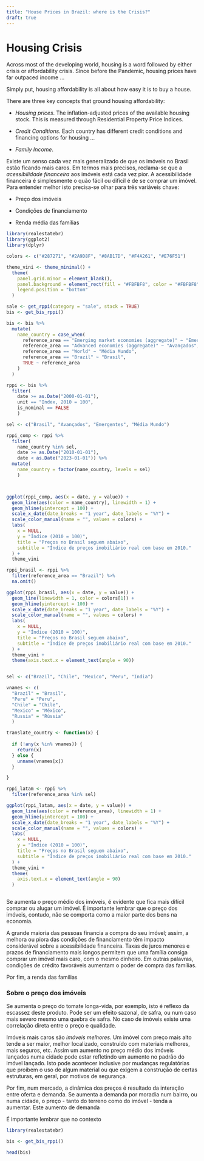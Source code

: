 ```yaml
---
title: "House Prices in Brazil: where is the Crisis?"
draft: true
---
```


# Housing Crisis

Across most of the developing world, housing is a word followed by either crisis or affordability crisis. Since before the Pandemic, housing prices have far outpaced income ...

Simply put, housing affordability is all about how easy it is to buy a house.

There are three key concepts that ground housing affordability:

-   *Housing prices*. The inflation-adjusted prices of the available housing stock. This is measured through Residential Property Price Indices.

-   *Credit Conditions*. Each country has different credit conditions and financing options for housing ...

-   *Family Income*.

Existe um senso cada vez mais generalizado de que os imóveis no Brasil estão ficando mais caros. Em termos mais precisos, reclama-se que a *acessibilidade financeira* aos imóveis está cada vez pior. A acessibilidade financeira é simplesmente o quão fácil ou difícil é de se comprar um imóvel. Para entender melhor isto precisa-se olhar para três variáveis chave:

-   Preço dos imóveis

-   Condições de financiamento

-   Renda média das famílias

```r
library(realestatebr)
library(ggplot2)
library(dplyr)

colors <- c("#287271", "#2A9D8F", "#8AB17D", "#F4A261", "#E76F51")

theme_vini <- theme_minimal() +
  theme(
    panel.grid.minor = element_blank(),
    panel.background = element_rect(fill = "#FBFBF8", color = "#FBFBF8"),
    legend.position = "bottom"
  )
```

```r
sale <- get_rppi(category = "sale", stack = TRUE)
bis <- get_bis_rppi()

bis <- bis %>%
  mutate(
    name_country = case_when(
      reference_area == "Emerging market economies (aggregate)" ~ "Emergentes",
      reference_area == "Advanced economies (aggregate)" ~ "Avançados",
      reference_area == "World" ~ "Média Mundo",
      reference_area == "Brazil" ~ "Brasil",
      TRUE ~ reference_area
    )
  )

rppi <- bis %>%
  filter(
    date >= as.Date("2000-01-01"),
    unit == "Index, 2010 = 100",
    is_nominal == FALSE
    )

sel <- c("Brasil", "Avançados", "Emergentes", "Média Mundo")

rppi_comp <- rppi %>%
  filter(
    name_country %in% sel,
    date >= as.Date("2010-01-01"),
    date < as.Date("2023-01-01")) %>%
  mutate(
    name_country = factor(name_country, levels = sel)
    )



ggplot(rppi_comp, aes(x = date, y = value)) + 
  geom_line(aes(color = name_country), linewidth = 1) +
  geom_hline(yintercept = 100) +
  scale_x_date(date_breaks = "1 year", date_labels = "%Y") +
  scale_color_manual(name = "", values = colors) +
  labs(
    x = NULL,
    y = "Índice (2010 = 100)",
    title = "Preços no Brasil seguem abaixo",
    subtitle = "Índice de preços imobiliário real com base em 2010."
  ) +
  theme_vini
```

```r
rppi_brasil <- rppi %>%
  filter(reference_area == "Brazil") %>%
  na.omit()

ggplot(rppi_brasil, aes(x = date, y = value)) +
  geom_line(linewidth = 1, color = colors[1]) +
  geom_hline(yintercept = 100) +
  scale_x_date(date_breaks = "1 year", date_labels = "%Y") +
  scale_color_manual(name = "", values = colors) +
  labs(
    x = NULL,
    y = "Índice (2010 = 100)",
    title = "Preços no Brasil seguem abaixo",
    subtitle = "Índice de preços imobiliário real com base em 2010."
  ) +
  theme_vini +
  theme(axis.text.x = element_text(angle = 90))

```

```r

```

```r


sel <- c("Brazil", "Chile", "Mexico", "Peru", "India")

vnames <- c(
  "Brazil" = "Brasil",
  "Peru" = "Peru",
  "Chile" = "Chile",
  "Mexico" = "México",
  "Russia" = "Rússia"
  )

translate_country <- function(x) {
  
  if (!any(x %in% vnames)) {
    return(x)
  } else {
    unname(vnames[x])
  }

}

rppi_latam <- rppi %>%
  filter(reference_area %in% sel)

ggplot(rppi_latam, aes(x = date, y = value)) +
  geom_line(aes(color = reference_area), linewidth = 1) +
  geom_hline(yintercept = 100) +
  scale_x_date(date_breaks = "1 year", date_labels = "%Y") +
  scale_color_manual(name = "", values = colors) +
  labs(
    x = NULL,
    y = "Índice (2010 = 100)",
    title = "Preços no Brasil seguem abaixo",
    subtitle = "Índice de preços imobiliário real com base em 2010."
  ) +
  theme_vini +
  theme(
    axis.text.x = element_text(angle = 90)
  )



```

Se aumenta o preço médio dos imóveis, é evidente que fica mais difícil comprar ou alugar um imóvel. É importante lembrar que o preço dos imóveis, contudo, não se comporta como a maior parte dos bens na economia.

A grande maioria das pessoas financia a compra do seu imóvel; assim, a melhora ou piora das condições de financiamento têm impacto considerável sobre a acessibilidade financeira. Taxas de juros menores e prazos de financiamento mais longos permitem que uma família consiga comprar um imóvel mais caro, com o mesmo dinheiro. Em outras palavras, condições de crédito favoráveis aumentam o poder de compra das famílias.

Por fim, a renda das famílias

### Sobre o preço dos imóveis

Se aumenta o preço do tomate longa-vida, por exemplo, isto é reflexo da escassez deste produto. Pode ser um efeito sazonal, de safra, ou num caso mais severo mesmo uma quebra de safra. No caso de imóveis existe uma correlação direta entre o preço e qualidade.

Imóveis mais caros são *imóveis melhores*. Um imóvel com preço mais alto tende a ser maior, melhor localizado, construído com materiais melhores, mais seguros, etc. Assim um aumento no preço médio dos imóveis lançados numa cidade pode estar refletindo um aumento no padrão do imóvel lançado. Isto pode acontecer inclusive por mudanças regulatórias que proíbem o uso de algum material ou que exigem a construção de certas estruturas, em geral, por motivos de segurança.

Por fim, num mercado, a dinâmica dos preços é resultado da interação entre oferta e demanda. Se aumenta a demanda por moradia num bairro, ou numa cidade, o preço - tanto do terreno como do imóvel - tenda a aumentar. Este aumento de demanda

É importante lembrar que no contexto

```r
library(realestatebr)

bis <- get_bis_rppi()

head(bis)
```

```r

```
